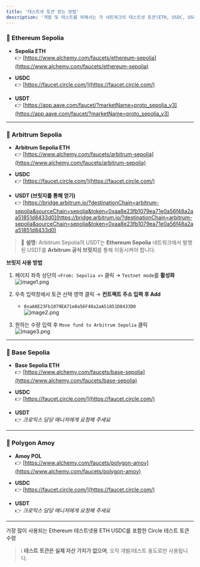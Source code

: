 ```yaml
---
title: '테스트넷 토큰 얻는 방법'
description: '개발 및 테스트를 위해서는 각 네트워크의 테스트넷 토큰(ETH, USDC, USDT)이 필요합니다. 아래 링크를 통해 직접 수령하거나 브릿지를 사용해 얻을 수 있습니다.'
---
```


### 🔹 Ethereum Sepolia

- **Sepolia ETH**  
  👉 [https://www.alchemy.com/faucets/ethereum-sepolia](https://www.alchemy.com/faucets/ethereum-sepolia)

- **USDC**  
  👉 [https://faucet.circle.com/](https://faucet.circle.com/)

- **USDT**  
  👉 [https://app.aave.com/faucet/?marketName=proto_sepolia_v3](https://app.aave.com/faucet/?marketName=proto_sepolia_v3)

---

### 🔹 Arbitrum Sepolia

- **Arbitrum Sepolia ETH**  
  👉 [https://www.alchemy.com/faucets/arbitrum-sepolia](https://www.alchemy.com/faucets/arbitrum-sepolia)

- **USDC**  
  👉 [https://faucet.circle.com/](https://faucet.circle.com/)

- **USDT (브릿지를 통해 얻기)**  
  👉 [https://bridge.arbitrum.io/?destinationChain=arbitrum-sepolia&sourceChain=sepolia&token=0xaa8e23fb1079ea71e0a56f48a2aa51851d8433d0](https://bridge.arbitrum.io/?destinationChain=arbitrum-sepolia&sourceChain=sepolia&token=0xaa8e23fb1079ea71e0a56f48a2aa51851d8433d0)

> 📌 **설명:** Arbitrum Sepolia의 USDT는 **Ethereum Sepolia** 네트워크에서 발행된 USDT를 **Arbitrum 공식 브릿지**를 통해 이동시켜야 합니다.

**브릿지 사용 방법**
1. 페이지 좌측 상단의 `<From: Sepolia ∨>` 클릭 → `Testnet mode`를 **활성화**  
   ![image1.png](./images/image1.png)

2. 우측 입력창에서 토큰 선택 영역 클릭 → **컨트랙트 주소 입력 후 Add**  
   - `0xaA8E23Fb1079EA71e0a56F48a2aA51851D8433D0`  
   ![image2.png](./images/image2.png)

3. 원하는 수량 입력 후 `Move fund to Arbitrum Sepolia` 클릭  
   ![image3.png](./images/image3.png)

---

### 🔹 Base Sepolia

- **Base Sepolia ETH**  
  👉 [https://www.alchemy.com/faucets/base-sepolia](https://www.alchemy.com/faucets/base-sepolia)

- **USDC**  
  👉 [https://faucet.circle.com/](https://faucet.circle.com/)

- **USDT**  
  👉 *크로믹스 담당 매니저에게 요청해 주세요*

---

### 🔹 Polygon Amoy

- **Amoy POL**  
  👉 [https://www.alchemy.com/faucets/polygon-amoy](https://www.alchemy.com/faucets/polygon-amoy)

- **USDC**  
  👉 [https://faucet.circle.com/](https://faucet.circle.com/)

- **USDT**  
  👉 *크로믹스 담당 매니저에게 요청해 주세요*

---

<CardGroup cols={2}>
  <Card
    title="Sepolia ETH 받기"
    icon="coins"
    href="https://www.alchemy.com/faucets/ethereum-sepolia"
  >
    가장 많이 사용되는 Ethereum 테스트넷용 ETH
  </Card>
  <Card
    title="Circle 테스트 토큰 받기"
    icon="coins"
    href="https://faucet.circle.com/"
  >
    USDC를 포함한 Circle 테스트 토큰 수령
  </Card>
</CardGroup>

> ℹ️ **테스트 토큰은 실제 자산 가치가 없으며**, 오직 개발/테스트 용도로만 사용됩니다.
